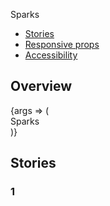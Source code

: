 
<Meta title="Components/Sparks" component={Sparks} />

<PageHeader>Sparks</PageHeader>

- [Stories](#stories)
- [Responsive props](#responsive-props)
- [Accessibility](#accessibility)

## Overview

<Canvas>
  <Story name="Default">
    {args => (
      <div style={{width: 300}}>
        <Sparks {...args}>Sparks</Sparks>
      </div>
    )}
  </Story>
</Canvas>

<ArgsTable story="Default" />

## Stories

### 1
